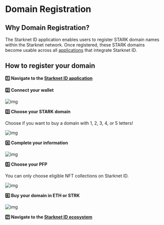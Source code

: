 # Domain Registration

## Why Domain Registration?

The Starknet ID application enables users to register STARK domain names within the Starknet network. Once registered, these STARK domains become usable across all [applications](/core/integrations) that integrate Starknet ID.

## How to register your domain

**1️⃣ Navigate to the [Starknet ID application](https://app.Starknet.id/)**

**2️⃣ Connect your wallet**

![img](public/illustrations/connect-wallet.webp)

**3️⃣ Choose your STARK domain**

Choose if you want to buy a domain with 1, 2, 3, 4, or 5 letters!

![img](public/illustrations/choose-domain.webp)

**4️⃣ Complete your information**

![img](public/illustrations/choose1.webp)

**5️⃣ Choose your PFP**

You can only choose eligible NFT collections on Starknet ID.

![img](public/illustrations/nft.webp)

**6️⃣ Buy your domain in ETH or STRK**

![img](public/illustrations/buy.webp)

**7️⃣ Navigate to the [Starknet ID ecosystem](/core/integrations)**